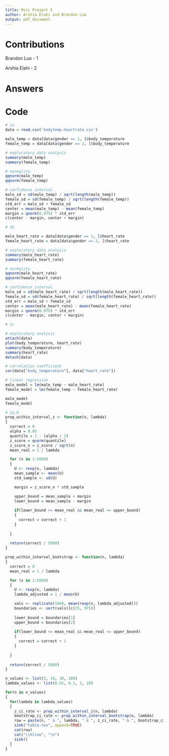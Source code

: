 ```yaml
---
title: Mini Project 5
author: Arshia Elahi and Brandon Luo
output: pdf_document
---
```


# Contributions

Brandon Luo - 1

Arshia Elahi - 2

# Answers

```{=latex}
\begin{enumerate}
\item
    \begin{enumerate}
        \item
        Since the 95\% confidence interval contains 0, we accept the null hypothesis (males and females do not differ in body temperature). There does not appear to be a significant difference between male and female body temperatures.
        \item
        Since the 95\% confidence interval contains 0, we accept the null hypothesis (males and females do not differ in heart rate). There does not appear to be a significant difference between male and female heart rates.
        \item
        Since the correlation coefficient is 0.2536564, there is a weak positive linear relationship between body temperature and heart rate.

        This relationship does not seem to depend on gender since the intercepts and slopes of the models predicted by linear regression are approximately the same.
    \end{enumerate}
\item
    \begin{enumerate}
        \item
		The estimate of coverage probabilities for n = 5, lambda = 0.01 is 0.815 for the large sample z-interval and 0.8964 for the parametric bootstrap percentile method interval.
        \item
		\begin{tabular}{|c|c|c|c|}
		\hline
		N & $\lambda$ & Z CI Rate & Bootstrap CI Rate \\
		\hline 
		5  &  0.01  &  0.815  &  0.8964  \\ 
		\hline 
		5  &  0.1  &  0.8232  &  0.8854  \\ 
		\hline 
		5  &  1  &  0.8092  &  0.8902  \\ 
		\hline 
		5  &  10  &  0.8036  &  0.892  \\ 
		\hline 
		10  &  0.01  &  0.8754  &  0.9218  \\ 
		\hline 
		10  &  0.1  &  0.8734  &  0.9156  \\ 
		\hline 
		10  &  1  &  0.874  &  0.9184  \\ 
		\hline 
		10  &  10  &  0.8688  &  0.9222  \\ 
		\hline 
		30  &  0.01  &  0.914  &  0.9398  \\ 
		\hline 
		30  &  0.1  &  0.9116  &  0.9376  \\ 
		\hline 
		30  &  1  &  0.9144  &  0.938  \\ 
		\hline 
		30  &  10  &  0.9136  &  0.946  \\ 
		\hline 
		100  &  0.01  &  0.9374  &  0.9504  \\ 
		\hline 
		100  &  0.1  &  0.9352  &  0.9468  \\ 
		\hline 
		100  &  1  &  0.9394  &  0.9452  \\ 
		\hline 
		100  &  10  &  0.939  &  0.95  \\ 
		\hline 
		\end{tabular}
        \item
		For the large-sample (Z-based CI), we need at least N = 100 to capture the true mean 94\% of the time. 
		Since we desire a 95\% confidence interval we can conclude we should aim for N > 100 to be accurate. 

		For the bootstrap method, we capture the true mean about 94\% of the time for N >= 30. 
		This is still shy of our 95\% goal, however it performs equivalent to the Z-based CI at N = 100 at just N = 30. 
		At N = 100, the bootstrap result captures the mean approximately 95\% of the time. 
		For the interval to be accurate overall, N >= 100 works good for the bootstrap method. 

		We would say that the bootstrap method is more accurate as for every combination of n and lambda, it outperforms the Z-based CI method in rate of capturing the true mean. 
		However, as the size of n increases, we can observe that this difference between the success rate of bootstrap and z-based CI decreases (less significant performance difference). 

		We would recommend the bootstrap method for smaller values of N (N <= 30) since it greatly outperforms the z-based CI method. 
		However, as N gets larger, the difference in performance is significantly reduced. 
		Because the bootstrap method takes much longer (requires sorting and another 1000 replications), the z-based CI method executes much faster. 
		So, the z-based CI method should be used for larger values of N (N > 100), since it performs approximately the same as the bootstrap method while being much faster to compute.

		As we change lambda for a given n, we observe that the proportion (success rate) of successfully capturing the true mean within the constructed confidence interval does not significantly change, so the answers likely don’t depend on lambda. 
		This holds true in both the Z-based CI and the bootstrap-based CI. 
		However, it is clear that as we increase n, there is a significant increase in the proportion (success rate) of successfully capturing the true mean within our constructed interval. 
		This holds true in both the Z-based CI and the bootstrap-based CI. 
		Thus, the answers depend on n. 
        \item
		No, because the trends overall on columns (trend as n increases) is consistent among all values of lambda. 
		Essentially, we observe that as n increases for any given lambda, the accuracy rate increases for both methods of CI. 
		Furthermore, for any given lambda, the difference between the performance of the bootstrap method and the z-based CI method decreases as n increases. 
		This is because the results depend much more on n as opposed to lambda.
    \end{enumerate}
\end{enumerate}
```

# Code 
```r
# 1a
data = read.csv('bodytemp-heartrate.csv')

male_temp = data[data$gender == 1, ]$body_temperature
female_temp = data[data$gender == 2, ]$body_temperature

# exploratory data analysis
summary(male_temp)
summary(female_temp)

# normality
qqnorm(male_temp)
qqnorm(female_temp)

# confidence interval
male_sd = sd(male_temp) / sqrt(length(male_temp))
female_sd = sd(female_temp) / sqrt(length(female_temp))
std_err = male_sd + female_sd
center = mean(male_temp) - mean(female_temp)
margin = qnorm(0.975) * std_err
c(center - margin, center + margin)

# 1b

male_heart_rate = data[data$gender == 1, ]$heart_rate
female_heart_rate = data[data$gender == 2, ]$heart_rate

# exploratory data analysis
summary(male_heart_rate)
summary(female_heart_rate)

# normality
qqnorm(male_heart_rate)
qqnorm(female_heart_rate)

# confidence interval
male_sd = sd(male_heart_rate) / sqrt(length(male_heart_rate))
female_sd = sd(female_heart_rate) / sqrt(length(female_heart_rate))
std_err = male_sd + female_sd
center = mean(male_heart_rate) - mean(female_heart_rate)
margin = qnorm(0.975) * std_err
c(center - margin, center + margin)

# 1c

# exploratory analysis
attach(data)
plot(body_temperature, heart_rate)
summary(body_temperature)
summary(heart_rate)
detach(data)

# correlation coefficient
cor(data["body_temperature"], data["heart_rate"])

# linear regression
male_model = lm(male_temp ~ male_heart_rate)
female_model = lm(female_temp ~ female_heart_rate)

male_model
female_model

# 2a,b
prop_within_interval_z <- function(n, lambda)
{
  correct = 0
  alpha = 0.05
  quantile = 1 - (alpha / 2)
  z_score = qnorm(quantile)
  z_score_n = z_score / sqrt(n) 
  mean_real = 1 / lambda

  for (x in 1:5000)
  {
    U <- rexp(n, lambda)
    mean_sample <- mean(U)
    std_sample <- sd(U)

	margin = z_score_n * std_sample

    upper_bound = mean_sample + margin
    lower_bound = mean_sample - margin
    
    if(lower_bound <= mean_real && mean_real <= upper_bound)
    {
      correct = correct + 1
    }
    
  }
  
  return(correct / 5000)
}

prop_within_interval_bootstrap <- function(n, lambda)
{
  correct = 0
  mean_real = 1 / lambda

  for (x in 1:5000)
  {
    U <- rexp(n, lambda)
    lambda_adjusted = 1 / mean(U)

   	vals <- replicate(1000, mean(rexp(n, lambda_adjusted)))
    boundaries <- sort(vals)[c(25, 975)]
    
    lower_bound = boundaries[1]
    upper_bound = boundaries[2]
    
    if(lower_bound <= mean_real && mean_real <= upper_bound)
    {
      correct = correct + 1
    }
    
  }
  
  return(correct / 5000)
}

n_values <- list(5, 10, 30, 100)
lambda_values <- list(0.01, 0.1, 1, 10)

for(n in n_values)
{
  for(lambda in lambda_values)
  {
    z_ci_rate <- prop_within_interval_z(n, lambda)
    bootstrap_ci_rate <- prop_within_interval_bootstrap(n, lambda)
    row = paste(n, " & ", lambda, " & ", z_ci_rate, " & ", bootstrap_ci_rate, " \\\\", "\n")
	sink("table.tex", append=TRUE)
	cat(row)
	cat("\\hline", "\n")
	sink()
  }
}
```
